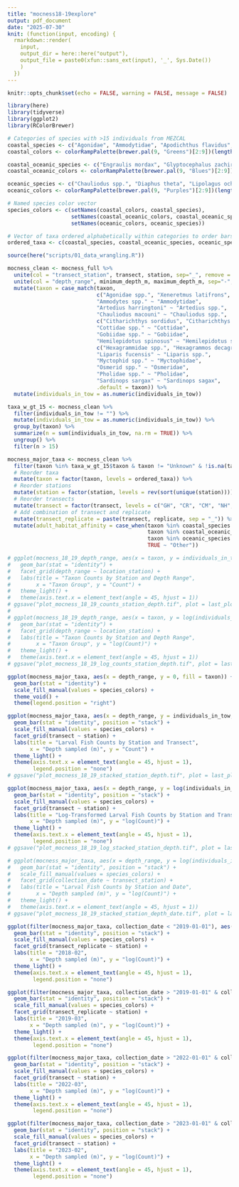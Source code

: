 ```yaml
---
title: "mocness18-19explore"
output: pdf_document
date: "2025-07-30"
knit: (function(input, encoding) {
  rmarkdown::render(
    input,
    output_dir = here::here("output"),
    output_file = paste0(xfun::sans_ext(input), '_', Sys.Date())
    )
  })
---
```


```r
knitr::opts_chunk$set(echo = FALSE, warning = FALSE, message = FALSE)
```

```r
library(here)
library(tidyverse)
library(ggplot2)
library(RColorBrewer)
```

```r
# Categories of species with >15 individuals from MEZCAL
coastal_species <- c("Agonidae", "Ammodytidae", "Apodichthus flavidus", "Artedius spp.", "Citharichthys spp.", "Cottidae", "Gobiidae", "Hemilepidotus spp.", "Hexagrammidae", "Isopsetta isolepis", "Liparis spp.", "Microgadus proximus", "Ophiodon elongatus", "Osmeridae", "Parophrys vetulus", "Pholidae", "Plectobranchus evides", "Psettichthys melanostictus", "Scorpaenichthys marmoratus", "Sebastes spp.", "Xiphister atrophurpureus")
coastal_colors <- colorRampPalette(brewer.pal(9, "Greens")[2:9])(length(coastal_species))

coastal_oceanic_species <- c("Engraulis mordax", "Glyptocephalus zachirus", "Lestidiops ringens", "Lyopsetta exilis", "Sardinops sagax", "Sebastolobus spp.")
coastal_oceanic_colors <- colorRampPalette(brewer.pal(9, "Blues")[2:9])(length(coastal_oceanic_species))

oceanic_species <- c("Chauliodus spp.", "Diaphus theta", "Lipolagus ochotensis", "Myctophidae", "Protomyctophum crockeri", "Stenobrachius leucopsarus", "Tarletonbeania crenularis")
oceanic_colors <- colorRampPalette(brewer.pal(9, "Purples")[2:9])(length(oceanic_species))

# Named species color vector
species_colors <- c(setNames(coastal_colors, coastal_species),
                    setNames(coastal_oceanic_colors, coastal_oceanic_species),
                    setNames(oceanic_colors, oceanic_species))

# Vector of taxa ordered alphabetically within categories to order bars and figure legends
ordered_taxa <- c(coastal_species, coastal_oceanic_species, oceanic_species)

```

```r
source(here("scripts/01_data_wrangling.R"))
```

```r
mocness_clean <- mocness_full %>%
  unite(col = "transect_station", transect, station, sep="_", remove = FALSE) %>%
  unite(col = "depth_range", minimum_depth_m, maximum_depth_m, sep="-", remove = TRUE) %>%
  mutate(taxon = case_match(taxon, 
                            c("Agonidae spp.", "Xeneretmus latifrons", "Xeneretmus spp.") ~ "Agonidae",
                            "Ammodytes spp." ~ "Ammodytidae",
                            "Artedius harringtoni" ~ "Artedius spp.",
                            "Chauliodus macouni" ~ "Chauliodus spp.",
                            c("Citharichthys sordidus", "Citharichthys stigmaeus") ~ "Citharichthys spp.",
                            "Cottidae spp." ~ "Cottidae",
                            "Gobiidae spp." ~ "Gobiidae",
                            "Hemilepidotus spinosus" ~ "Hemilepidotus spp.",
                            c("Hexagrammidae spp.", "Hexagrammos decagrammus", "Hexagrammos octogrammus") ~ "Hexagrammidae",
                            "Liparis fucensis" ~ "Liparis spp.",
                            "Myctophid spp." ~ "Myctophidae",
                            "Osmerid spp." ~ "Osmeridae",
                            "Pholidae spp." ~ "Pholidae",
                            "Sardinops sargax" ~ "Sardinops sagax",
                            .default = taxon)) %>%
  mutate(individuals_in_tow = as.numeric(individuals_in_tow))

```

```r
taxa_w_gt_15 <- mocness_clean %>%
  filter(individuals_in_tow != "") %>%
  mutate(individuals_in_tow = as.numeric(individuals_in_tow)) %>%
  group_by(taxon) %>%
  summarize(n = sum(individuals_in_tow, na.rm = TRUE)) %>%
  ungroup() %>%
  filter(n > 15)

mocness_major_taxa <- mocness_clean %>%
  filter(taxon %in% taxa_w_gt_15$taxon & taxon != "Unknown" & !is.na(taxon) & taxon != "Damaged") %>%
  # Reorder taxa
  mutate(taxon = factor(taxon, levels = ordered_taxa)) %>%
  # Reorder stations
  mutate(station = factor(station, levels = rev(sort(unique(station))))) %>%
  # Reorder transects
  mutate(transect = factor(transect, levels = c("GH", "CR", "CM", "NH", "HH", "RR", "TR"))) %>%
  # Add combination of transect and replicate
  mutate(transect_replicate = paste(transect, replicate, sep = "_")) %>%
  mutate(adult_habitat_affinity = case_when(taxon %in% coastal_species ~ "Coastal",
                                            taxon %in% coastal_oceanic_species ~ "Coastal-oceanic",
                                            taxon %in% oceanic_species ~ "Oceanic",
                                            TRUE ~ "Other"))
```

```r
# ggplot(mocness_18_19_depth_range, aes(x = taxon, y = individuals_in_tow)) +
#   geom_bar(stat = "identity") +
#   facet_grid(depth_range ~ location_station) +
#   labs(title = "Taxon Counts by Station and Depth Range",
#        x = "Taxon Group", y = "Count") +
#   theme_light() +
#   theme(axis.text.x = element_text(angle = 45, hjust = 1))
# ggsave("plot_mocness_18_19_counts_station_depth.tif", plot = last_plot(), device = "tiff", path=here("output"), width = 36, height = 6, units = "in", dpi = 300)
# 
# ggplot(mocness_18_19_depth_range, aes(x = taxon, y = log(individuals_in_tow))) +
#   geom_bar(stat = "identity") +
#   facet_grid(depth_range ~ location_station) +
#   labs(title = "Taxon Counts by Station and Depth Range",
#        x = "Taxon Group", y = "log(Count)") +
#   theme_light() +
#   theme(axis.text.x = element_text(angle = 45, hjust = 1))
# ggsave("plot_mocness_18_19_log_counts_station_depth.tif", plot = last_plot(), device = "tiff", path=here("output"), width = 36, height = 6, units = "in", dpi = 300)
```

```r
ggplot(mocness_major_taxa, aes(x = depth_range, y = 0, fill = taxon)) +
  geom_bar(stat = "identity") +
  scale_fill_manual(values = species_colors) +
  theme_void() +
  theme(legend.position = "right")

```

```r
ggplot(mocness_major_taxa, aes(x = depth_range, y = individuals_in_tow, fill = taxon)) +
  geom_bar(stat = "identity", position = "stack") +
  scale_fill_manual(values = species_colors) +
  facet_grid(transect ~ station) +
  labs(title = "Larval Fish Counts by Station and Transect",
       x = "Depth sampled (m)", y = "Count") +
  theme_light() +
  theme(axis.text.x = element_text(angle = 45, hjust = 1),
        legend.position = "none")
# ggsave("plot_mocness_18_19_stacked_station_depth.tif", plot = last_plot(), device = "tiff", path=here("output"), width = 10, height = 6, units = "in", dpi = 300)

ggplot(mocness_major_taxa, aes(x = depth_range, y = log(individuals_in_tow), fill = taxon)) +
  geom_bar(stat = "identity", position = "stack") +
  scale_fill_manual(values = species_colors) +
  facet_grid(transect ~ station) +
  labs(title = "Log-Transformed Larval Fish Counts by Station and Transect",
       x = "Depth sampled (m)", y = "log(Count)") +
  theme_light() +
  theme(axis.text.x = element_text(angle = 45, hjust = 1),
        legend.position = "none")
# ggsave("plot_mocness_18_19_log_stacked_station_depth.tif", plot = last_plot(), device = "tiff", path=here("output"), width = 10, height = 6, units = "in", dpi = 300)

# ggplot(mocness_major_taxa, aes(x = depth_range, y = log(individuals_in_tow), fill = taxon)) +
#   geom_bar(stat = "identity", position = "stack") +
#   scale_fill_manual(values = species_colors) +
#   facet_grid(collection_date ~ transect_station) +
#   labs(title = "Larval Fish Counts by Station and Date",
#        x = "Depth sampled (m)", y = "log(Count)") +
#   theme_light() +
#   theme(axis.text.x = element_text(angle = 45, hjust = 1))
# ggsave("plot_mocness_18_19_stacked_station_depth_date.tif", plot = last_plot(), device = "tiff", path=here("output"), width = 45, height = 45, units = "in", dpi = 300)
```

```r
ggplot(filter(mocness_major_taxa, collection_date < "2019-01-01"), aes(x = depth_range, y = log(individuals_in_tow), fill = taxon)) +
  geom_bar(stat = "identity", position = "stack") +
  scale_fill_manual(values = species_colors) +
  facet_grid(transect_replicate ~ station) +
  labs(title = "2018-02",
       x = "Depth sampled (m)", y = "log(Count)") +
  theme_light() +
  theme(axis.text.x = element_text(angle = 45, hjust = 1),
        legend.position = "none")
```


```r
ggplot(filter(mocness_major_taxa, collection_date > "2019-01-01" & collection_date < "2019-12-31"), aes(x = depth_range, y = log(individuals_in_tow), fill = taxon)) +
  geom_bar(stat = "identity", position = "stack") +
  scale_fill_manual(values = species_colors) +
  facet_grid(transect_replicate ~ station) +
  labs(title = "2019-03",
       x = "Depth sampled (m)", y = "log(Count)") +
  theme_light() +
  theme(axis.text.x = element_text(angle = 45, hjust = 1),
        legend.position = "none")
```


```r
ggplot(filter(mocness_major_taxa, collection_date > "2022-01-01" & collection_date < "2022-12-31"), aes(x = depth_range, y = log(individuals_in_tow), fill = taxon)) +
  geom_bar(stat = "identity", position = "stack") +
  scale_fill_manual(values = species_colors) +
  facet_grid(transect ~ station) +
  labs(title = "2022-03",
       x = "Depth sampled (m)", y = "log(Count)") +
  theme_light() +
  theme(axis.text.x = element_text(angle = 45, hjust = 1),
        legend.position = "none")
```


```r
ggplot(filter(mocness_major_taxa, collection_date > "2023-01-01" & collection_date < "2023-12-31"), aes(x = depth_range, y = log(individuals_in_tow), fill = taxon)) +
  geom_bar(stat = "identity", position = "stack") +
  scale_fill_manual(values = species_colors) +
  facet_grid(transect ~ station) +
  labs(title = "2023-02",
       x = "Depth sampled (m)", y = "log(Count)") +
  theme_light() +
  theme(axis.text.x = element_text(angle = 45, hjust = 1),
        legend.position = "none")

```

